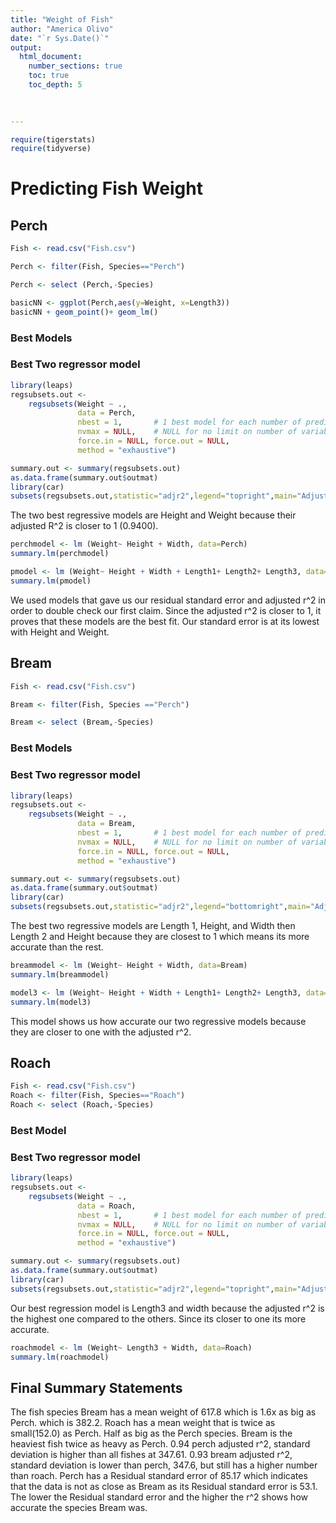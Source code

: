 ```yaml
---
title: "Weight of Fish"
author: "America Olivo"
date: "`r Sys.Date()`"  
output: 
  html_document:
    number_sections: true
    toc: true
    toc_depth: 5

 
    
---
```



```r
require(tigerstats)
require(tidyverse)
```

# Predicting Fish Weight



## Perch

```r
Fish <- read.csv("Fish.csv")

Perch <- filter(Fish, Species=="Perch")

Perch <- select (Perch,-Species)
```



```r
basicNN <- ggplot(Perch,aes(y=Weight, x=Length3)) 
basicNN + geom_point()+ geom_lm()
```




### Best Models




### Best Two regressor model


```r
library(leaps)
regsubsets.out <-
    regsubsets(Weight ~ .,
               data = Perch,
               nbest = 1,       # 1 best model for each number of predictors
               nvmax = NULL,    # NULL for no limit on number of variables
               force.in = NULL, force.out = NULL,
               method = "exhaustive")

summary.out <- summary(regsubsets.out)
as.data.frame(summary.out$outmat)
library(car)
subsets(regsubsets.out,statistic="adjr2",legend="topright",main="Adjusted R^2")
```

The two best regressive models are Height and Weight because their adjusted R^2 is closer to 1 (0.9400).

```r
perchmodel <- lm (Weight~ Height + Width, data=Perch)
summary.lm(perchmodel)
```


```r
pmodel <- lm (Weight~ Height + Width + Length1+ Length2+ Length3, data=Perch)
summary.lm(pmodel)
```

We used models that gave us our residual standard error and adjusted r^2 in order to double check our first claim. Since the adjusted r^2 is closer to 1, it proves that these models are the best fit. Our standard error is at its lowest with Height and Weight. 

## Bream

```r
Fish <- read.csv("Fish.csv")

Bream <- filter(Fish, Species =="Perch")

Bream <- select (Bream,-Species)
```

### Best Models

### Best Two regressor model

```r
library(leaps)
regsubsets.out <-
    regsubsets(Weight ~ .,
               data = Bream,
               nbest = 1,       # 1 best model for each number of predictors
               nvmax = NULL,    # NULL for no limit on number of variables
               force.in = NULL, force.out = NULL,
               method = "exhaustive")

summary.out <- summary(regsubsets.out)
as.data.frame(summary.out$outmat)
library(car)
subsets(regsubsets.out,statistic="adjr2",legend="bottomright",main="Adjusted R^2")
```
The best two regressive models are Length 1, Height, and Width then Length 2 and Height because they are closest to 1 which means its more accurate than the rest. 

```r
breammodel <- lm (Weight~ Height + Width, data=Bream)
summary.lm(breammodel)
```

```r
model3 <- lm (Weight~ Height + Width + Length1+ Length2+ Length3, data=Bream)
summary.lm(model3)
```
This model shows us how accurate our two regressive models because they are closer to one with the adjusted r^2. 


## Roach

```r
Fish <- read.csv("Fish.csv")
Roach <- filter(Fish, Species=="Roach")
Roach <- select (Roach,-Species)
```


### Best Model

### Best Two regressor model

```r
library(leaps)
regsubsets.out <-
    regsubsets(Weight ~ .,
               data = Roach,
               nbest = 1,       # 1 best model for each number of predictors
               nvmax = NULL,    # NULL for no limit on number of variables
               force.in = NULL, force.out = NULL,
               method = "exhaustive")

summary.out <- summary(regsubsets.out)
as.data.frame(summary.out$outmat)
library(car)
subsets(regsubsets.out,statistic="adjr2",legend="topright",main="Adjusted R^2")
```


Our best regression model is Length3 and width because the adjusted r^2 is the highest one compared to the others. Since its closer to one its more accurate.


```r
roachmodel <- lm (Weight~ Length3 + Width, data=Roach)
summary.lm(roachmodel)
```


## Final Summary Statements

The fish species Bream has a mean weight of 617.8 which is 1.6x as big as Perch. which is 382.2. Roach has a mean weight that is twice as small(152.0) as Perch. Half as big as the Perch species. Bream is the heaviest fish twice as heavy as Perch. 
0.94 perch adjusted r^2, standard deviation is higher than all fishes at 347.61. 
0.93 bream adjusted r^2, standard deviation is lower than perch, 347.6, but still has a higher number than roach. 
Perch has a Residual standard error of 85.17 which indicates that the data is not as close as Bream as its Residual standard error is 53.1. The lower the Residual standard error and the higher the r^2 shows how accurate the species Bream was. 

